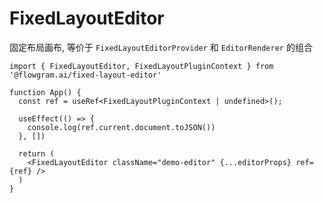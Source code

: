 # FixedLayoutEditor


固定布局画布, 等价于 `FixedLayoutEditorProvider` 和 `EditorRenderer` 的组合

```tsx pure
import { FixedLayoutEditor, FixedLayoutPluginContext } from '@flowgram.ai/fixed-layout-editor'

function App() {
  const ref = useRef<FixedLayoutPluginContext | undefined>();

  useEffect(() => {
    console.log(ref.current.document.toJSON())
  }, [])

  return (
    <FixedLayoutEditor className="demo-editor" {...editorProps} ref={ref} />
  )
}
```
